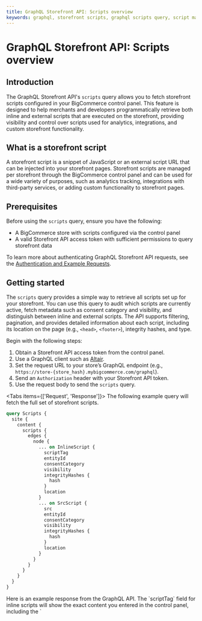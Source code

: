 ```yaml
---
title: GraphQL Storefront API: Scripts overview
keywords: graphql, storefront scripts, graphql scripts query, script manager api, fetch storefront scripts
---
```

# GraphQL Storefront API: Scripts overview

## Introduction

The GraphQL Storefront API's `scripts` query allows you to fetch storefront scripts configured in your BigCommerce control panel. This feature is designed to help merchants and developers programmatically retrieve both inline and external scripts that are executed on the storefront, providing visibility and control over scripts used for analytics, integrations, and custom storefront functionality.

## What is a storefront script

A storefront script is a snippet of JavaScript or an external script URL that can be injected into your storefront pages. Storefront scripts are managed per storefront through the BigCommerce control panel and can be used for a wide variety of purposes, such as analytics tracking, integrations with third-party services, or adding custom functionality to storefront pages.

## Prerequisites

Before using the `scripts` query, ensure you have the following:

* A BigCommerce store with scripts configured via the control panel
* A valid Storefront API access token with sufficient permissions to query storefront data

To learn more about authenticating GraphQL Storefront API requests, see the [Authentication and Example Requests](/docs/start/authentication#access-tokens).

## Getting started

The `scripts` query provides a simple way to retrieve all scripts set up for your storefront. You can use this query to audit which scripts are currently active, fetch metadata such as consent category and visibility, and distinguish between inline and external scripts. The API supports filtering, pagination, and provides detailed information about each script, including its location on the page (e.g., `<head>`, `<footer>`), integrity hashes, and type.

Begin with the following steps:

1. Obtain a Storefront API access token from the control panel.
2. Use a GraphQL client such as [Altair](https://altairgraphql.dev/).
3. Set the request URL to your store’s GraphQL endpoint (e.g., `https://store-{store_hash}.mybigcommerce.com/graphql`).
4. Send an `Authorization` header with your Storefront API token.
5. Use the request body to send the `scripts` query.

<Tabs items={['Request', 'Response']}>
<Tab>
The following example query will fetch the full set of storefront scripts.
```graphql filename="Example query: Get storefront scripts" showLineNumbers copy
query Scripts {
  site {
    content {
      scripts {
        edges {
          node {
            ... on InlineScript {
              scriptTag
              entityId
              consentCategory
              visibility
              integrityHashes {
                hash
              }
              location
            }
            ... on SrcScript {
              src
              entityId
              consentCategory
              visibility
              integrityHashes {
                hash
              }
              location
            }
          }
        }
      }
    }
  }
}
```
</Tab>
<Tab>
Here is an example response from the GraphQL API. The `scriptTag` field for inline scripts will show the exact content you entered in the control panel, including the `<script>` tags themselves.

```json filename="Example response: Get storefront scripts" showLineNumbers copy
{
  "data": {
    "scripts": {
      "edges": [
        {
          "node": {
            "entityId": "865591b4-15da-4bd2-88b0-0e86da748748",
            "consentCategory": "ANALYTICS",
            "visibility": "STOREFRONT",
            "integrityHashes": [{ "hash": "hash" }],
            "location": "HEAD",
            "scriptTag": "<script>console.log('Hello from inline script!');</script>"
          }
        },
        {
          "node": {
            "entityId": "865591b4-15da-4bd2-88b0-0e86da748748",
            "consentCategory": "ANALYTICS",
            "visibility": "STOREFRONT",
            "integrityHashes": [{ "hash": "hash" }],
            "location": "HEAD",
            "src": "https://example.com/script.js"
          }
        }
      ]
    }
  }
}
```
</Tab>
</Tabs>
## Resources
* **[BigCommerce GraphQL Storefront API Reference](/docs/storefront/graphql/)** - Official API reference for the Storefront GraphQL API
* **[Scripts REST API](/docs/rest-management/scripts)** - BigCommerce REST API endpoints for storefront script management
* **[Storefront Scripts Overview (Help Center)](https://support.bigcommerce.com/s/article/Using-Script-Manager)** - BigCommerce Support documentation on Script Manager
* **[Storefront API Authentication](/docs/start/authentication/graphql-storefront)** - Instructions for authenticating requests to the Storefront GraphQL API
* **[GraphQL Playground](/graphql-playground)** - Interactive GraphQL IDE for testing queries against the Storefront API
